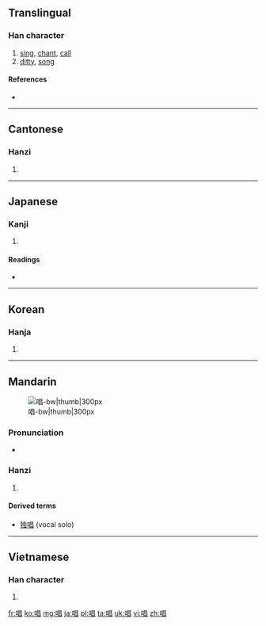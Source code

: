 ==Translingual==

===Han character===
{{Han char|rn=30|rad=口|as=08|sn=11|four=6606<sub>0</sub>|canj=口日日 (RAA)|ids=⿰[[口]][[昌]]}}

# [[sing]], [[chant]], [[call]]
# [[ditty]], [[song]]

====References====
* {{Han ref|kx=0193.210|dkj=03765|dj=0414.010|hdz=10640.080|uh=5531|ud=21809|bh=B0DB|bd=45275}}

----

==Cantonese==

===Hanzi===
{{yue-hanzi|jyut=coeng3|y=cheung3}}
# {{defn|lang=yue|sort=口08}}

----

==Japanese==

===Kanji===
{{ja-kanji|grade=4|rs=口08}}
# {{defn|lang=ja|sort=口08}} 

====Readings====
* {{ja-readings|on=[[しょう]] (shō)|kun=[[となえる]] (tonaeru), [[うたう]] (utau), [[うた]] (uta)}}

----

==Korean==

===Hanja===
{{ko-hanja|hangeul=창|rv=chang|mr=ch'ang}}
# {{defn|lang=ko|sort=口08}}

----

==Mandarin==
[[File:唱-bw.png|唱-bw|thumb|300px]]
===Pronunciation===
* {{audio|Zh-chàng.ogg|Audio}}

===Hanzi===
{{cmn-hanzi|pin=[[chàng]] ([[chang4]])|wg=ch'ang<sup>4</sup>}}
# {{defn|lang=cmn|sort=口08}}

====Derived terms====
*[[独唱]] (vocal solo)

----

==Vietnamese==

===Han character===
{{vi-hantu|[[xướng]], [[xẳng]], [[xang]], [[sướng]], [[xắng]], [[xẵng]]|rs=口08}}

# {{defn|lang=vi|sort=口08}}

[[fr:唱]]
[[ko:唱]]
[[mg:唱]]
[[ja:唱]]
[[pl:唱]]
[[ta:唱]]
[[uk:唱]]
[[vi:唱]]
[[zh:唱]]